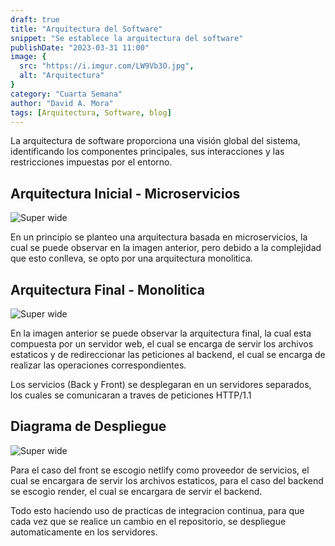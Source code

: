 ```yaml
---
draft: true
title: "Arquitectura del Software"
snippet: "Se establece la arquitectura del software"
publishDate: "2023-03-31 11:00"
image: {
  src: "https://i.imgur.com/LW9Vb3O.jpg",
  alt: "Arquitectura"
}
category: "Cuarta Semana"
author: "David A. Mora"
tags: [Arquitectura, Software, blog]
---
```





La arquitectura de software proporciona una visión global del sistema, identificando los componentes principales, sus interacciones y las restricciones impuestas por el entorno.

## <a name="Headings"></a>Arquitectura Inicial - Microservicios

![Super wide](https://i.imgur.com/8zgFXVE.png)

En un principio se planteo una arquitectura basada en microservicios, la cual se puede observar en la imagen anterior, pero debido a la complejidad que esto conlleva, se opto por una arquitectura monolitica.

## Arquitectura Final - Monolitica

![Super wide](https://i.imgur.com/MjZR20k.png)

En la imagen anterior se puede observar la arquitectura final, la cual esta compuesta por un servidor web, el cual se encarga de servir los archivos estaticos y de redireccionar las peticiones al backend, el cual se encarga de realizar las operaciones correspondientes.

Los servicios (Back y Front) se desplegaran en un servidores separados, los cuales se comunicaran a traves de peticiones HTTP/1.1

## Diagrama de Despliegue

![Super wide](https://i.imgur.com/rI5HQHM.png)

Para el caso del front se escogio netlify como proveedor de servicios, el cual se encargara de servir los archivos estaticos, para el caso del backend se escogio render, el cual se encargara de servir el backend.

Todo esto haciendo uso de practicas de integracion continua, para que cada vez que se realice un cambio en el repositorio, se despliegue automaticamente en los servidores.
